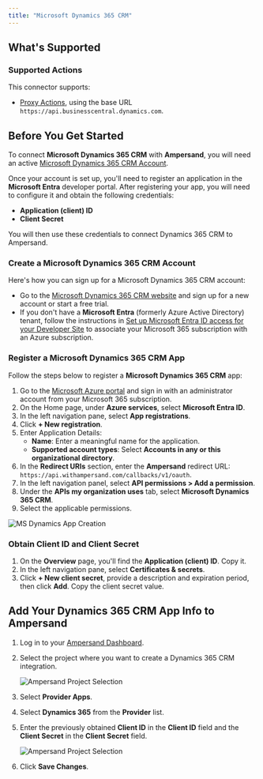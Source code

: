 ```yaml
---
title: "Microsoft Dynamics 365 CRM"
---
```


## What's Supported

### Supported Actions

This connector supports:
- [Proxy Actions](/define-integrations/proxy-actions), using the base URL `https://api.businesscentral.dynamics.com`.

## Before You Get Started

To connect **Microsoft Dynamics 365 CRM** with **Ampersand**, you will need an active [Microsoft Dynamics 365 CRM Account](https://dynamics.microsoft.com/en-us/crm/).

Once your account is set up, you'll need to register an application in the **Microsoft Entra** developer portal. After registering your app, you will need to configure it and obtain the following credentials:

- **Application (client) ID**
- **Client Secret**

You will then use these credentials to connect Dynamics 365 CRM to Ampersand.

### Create a Microsoft Dynamics 365 CRM Account

Here's how you can sign up for a Microsoft Dynamics 365 CRM account:

- Go to the [Microsoft Dynamics 365 CRM website](https://www.microsoft.com/en-us/dynamics-365/free-trial) and sign up for a new account or start a free trial.
- If you don't have a **Microsoft Entra** (formerly Azure Active Directory) tenant, follow the instructions in [Set up Microsoft Entra ID access for your Developer Site](https://learn.microsoft.com/en-us/entra/identity-platform/quickstart-create-new-tenant) to associate your Microsoft 365 subscription with an Azure subscription.

### Register a Microsoft Dynamics 365 CRM App

Follow the steps below to register a **Microsoft Dynamics 365 CRM** app:

1. Go to the [Microsoft Azure portal](https://portal.azure.com/#home) and sign in with an administrator account from your Microsoft 365 subscription.
2. On the Home page, under **Azure services**, select **Microsoft Entra ID**.
3. In the left navigation pane, select **App registrations**.
4. Click **+ New registration**.
5. Enter Application Details:
    - **Name**: Enter a meaningful name for the application.
    - **Supported account types**: Select **Accounts in any or this organizational directory**.
6. In the **Redirect URIs** section, enter the **Ampersand** redirect URL: `https://api.withampersand.com/callbacks/v1/oauth`.
7. In the left navigation panel, select **API permissions > Add a permission**.
8. Under the **APIs my organization uses** tab, select **Microsoft Dynamics 365 CRM**.
9. Select the applicable permissions.

![MS Dynamics App Creation](/images/provider-guides/dynamics.gif)

### Obtain Client ID and Client Secret

1. On the **Overview** page, you'll find the **Application (client) ID**. Copy it.
2. In the left navigation pane, select **Certificates & secrets**.
3. Click **+ New client secret**, provide a description and expiration period, then click **Add**. Copy the client secret value.

## Add Your Dynamics 365 CRM App Info to Ampersand

1. Log in to your [Ampersand Dashboard](https://dashboard.withampersand.com).
2. Select the project where you want to create a Dynamics 365 CRM integration.

   ![Ampersand Project Selection](/images/provider-guides/31a6a12-Ampersand.png)
   
3. Select **Provider Apps**.
4. Select **Dynamics 365** from the **Provider** list.
5. Enter the previously obtained **Client ID** in the **Client ID** field and the **Client Secret** in the **Client Secret** field.

   ![Ampersand Project Selection](/images/provider-guides/dynamics-amp.gif)
   
6. Click **Save Changes**.